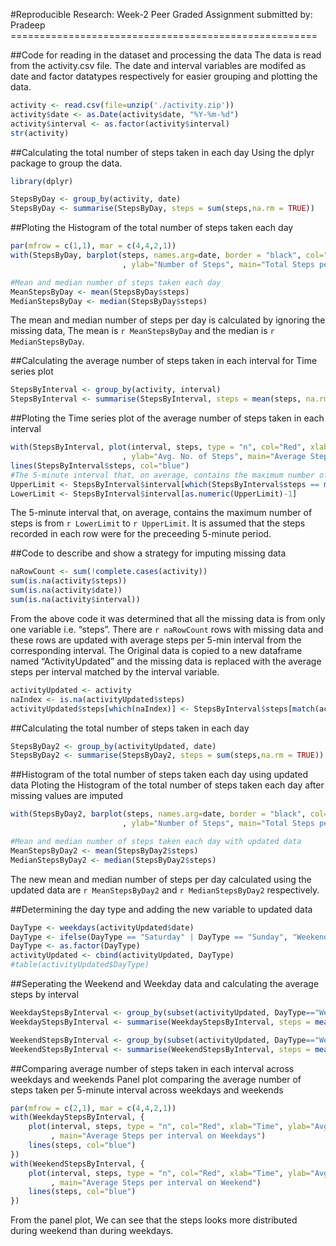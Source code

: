 #Reproducible Research: Week-2 Peer Graded Assignment
submitted by: Pradeep
=====================================================

##Code for reading in the dataset and processing the data
The data is read from the activity.csv file. The date and interval variables are modifed as date and factor datatypes respectively for easier grouping and plotting the data.
```r
activity <- read.csv(file=unzip('./activity.zip'))
activity$date <- as.Date(activity$date, "%Y-%m-%d")
activity$interval <- as.factor(activity$interval)
str(activity)
```

##Calculating the total number of steps taken in each day
Using the dplyr package to group the data.
```r
library(dplyr)
```
```r
StepsByDay <- group_by(activity, date)
StepsByDay <- summarise(StepsByDay, steps = sum(steps,na.rm = TRUE))
```

##Ploting the Histogram of the total number of steps taken each day
```r
par(mfrow = c(1,1), mar = c(4,4,2,1))
with(StepsByDay, barplot(steps, names.arg=date, border = "black", col="Red", xlab="Date"
                         , ylab="Number of Steps", main="Total Steps per day"))

#Mean and median number of steps taken each day
MeanStepsByDay <- mean(StepsByDay$steps)
MedianStepsByDay <- median(StepsByDay$steps)
```

The mean and median number of steps per day is calculated by ignoring the missing data, The mean is `r MeanStepsByDay` and the median is `r MedianStepsByDay`.

##Calculating the average number of steps taken in each interval for Time series plot
```r
StepsByInterval <- group_by(activity, interval)
StepsByInterval <- summarise(StepsByInterval, steps = mean(steps, na.rm = TRUE))
```

##Ploting the Time series plot of the average number of steps taken in each interval
```r
with(StepsByInterval, plot(interval, steps, type = "n", col="Red", xlab="Time"
                         , ylab="Avg. No. of Steps", main="Average Steps per interval"))
lines(StepsByInterval$steps, col="blue")
#The 5-minute interval that, on average, contains the maximum number of steps
UpperLimit <- StepsByInterval$interval[which(StepsByInterval$steps == max(StepsByInterval$steps))]
LowerLimit <- StepsByInterval$interval[as.numeric(UpperLimit)-1]
```

The 5-minute interval that, on average, contains the maximum number of steps is from `r LowerLimit` to `r UpperLimit`. It is assumed that the steps recorded in each row were for the preceeding 5-minute period.

##Code to describe and show a strategy for imputing missing data
```r
naRowCount <- sum(!complete.cases(activity))
sum(is.na(activity$steps))
sum(is.na(activity$date))
sum(is.na(activity$interval))
```

From the above code it was determined that all the missing data is from only one variable i.e. "steps". There are `r naRowCount` rows with missing data and these rows are updated with average steps per 5-min interval from the corresponding interval.
The Original data is copied to a new dataframe named "ActivityUpdated" and the missing data is replaced with the average steps per interval matched by the interval variable.
```r
activityUpdated <- activity
naIndex <- is.na(activityUpdated$steps)
activityUpdated$steps[which(naIndex)] <- StepsByInterval$steps[match(activityUpdated$interval[which(naIndex)], StepsByInterval$interval)]
```

##Calculating the total number of steps taken in each day
```r
StepsByDay2 <- group_by(activityUpdated, date)
StepsByDay2 <- summarise(StepsByDay2, steps = sum(steps,na.rm = TRUE))
```

##Histogram of the total number of steps taken each day using updated data
Ploting the Histogram of the total number of steps taken each day after missing values are imputed
```r
with(StepsByDay2, barplot(steps, names.arg=date, border = "black", col="Red", xlab="Date"
                         , ylab="Number of Steps", main="Total Steps per day"))

#Mean and median number of steps taken each day with updated data
MeanStepsByDay2 <- mean(StepsByDay2$steps)
MedianStepsByDay2 <- median(StepsByDay2$steps)
```

The new mean and median number of steps per day calculated using the updated data are `r MeanStepsByDay2` and `r MedianStepsByDay2` respectively.

##Determining the day type and adding the new variable to updated data
```r
DayType <- weekdays(activityUpdated$date)
DayType <- ifelse(DayType == "Saturday" | DayType == "Sunday", "Weekend", "Weekday")
DayType <- as.factor(DayType)
activityUpdated <- cbind(activityUpdated, DayType)
#table(activityUpdated$DayType)
```

##Seperating the Weekend and Weekday data and calculating the average steps by interval
```r
WeekdayStepsByInterval <- group_by(subset(activityUpdated, DayType=="Weekday"), interval)
WeekdayStepsByInterval <- summarise(WeekdayStepsByInterval, steps = mean(steps))

WeekendStepsByInterval <- group_by(subset(activityUpdated, DayType=="Weekend"), interval)
WeekendStepsByInterval <- summarise(WeekendStepsByInterval, steps = mean(steps))
```

##Comparing average number of steps taken in each interval across weekdays and weekends
Panel plot comparing the average number of steps taken per 5-minute interval across weekdays and weekends
```r
par(mfrow = c(2,1), mar = c(4,4,2,1))
with(WeekdayStepsByInterval, {
    plot(interval, steps, type = "n", col="Red", xlab="Time", ylab="Avg. No. of Steps"
         , main="Average Steps per interval on Weekdays")
    lines(steps, col="blue")
})
with(WeekendStepsByInterval, {
    plot(interval, steps, type = "n", col="Red", xlab="Time", ylab="Avg. No. of Steps"
         , main="Average Steps per interval on Weekend")
    lines(steps, col="blue")
})
```

From the panel plot, We can see that the steps looks more distributed during weekend than during weekdays.